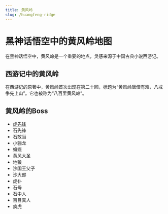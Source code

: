 ```yaml
---
title: 黄风岭
slug: /huangfeng-ridge
---
```


# 黑神话悟空中的黄风岭地图

在黑神话悟空中，黄风岭是一个重要的地点，灵感来源于中国古典小说西游记。

## 西游记中的黄风岭

在西游记的原著中，黄风岭首次出现在第二十回，标题为“黄风岭唐僧有难，八戒争先上山”。它也被称为“八百里黄风岭”。

## 黄风岭的Boss

- [虎先锋](/docs/tiger-vanguard)
- 石先锋
- 石敢当
- 小骊龙
- 蝜蝂
- 黄风大圣
- 地狼
- 沙国王父子
- 沙大郎
- 虎仆
- 石母
- 石中人
- 百目真人
- 疯虎

